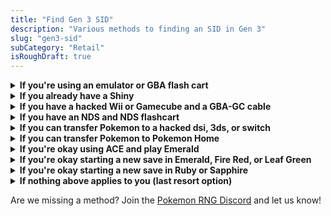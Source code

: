 ```yaml
---
title: "Find Gen 3 SID"
description: "Various methods to finding an SID in Gen 3"
slug: "gen3-sid"
subCategory: "Retail"
isRoughDraft: true
---
```


<details>
  <summary><b>If you're using an emulator or GBA flash cart</b></summary>

1. Load your save in [PKHex](https://github.com/kwsch/PKHeX/releases/latest) or [pkmds.app](https://pkmds.app/) and view the SID.

</details>

<details>
  <summary><b>If you already have a Shiny</b></summary>

1. Use EV-reducing berries if the Pokémon has battled to reset EVs.
2. Open [PokeFinder](https://github.com/Admiral-Fish/PokeFinder/releases) and go to Tools > IV Calculator.
3. Input the Pokémon's info to determine its IVs.
4. Open Gen 3 Tools > IVs to PID.
5. Enter the Pokémon’s IVs, nature, and your Trainer ID.
6. Search for results and determine the correct method:
   - Wild Pokémon: Methods 1-4.
   - Legendaries: Method 1.
7. If multiple SIDs appear, attempt to RNG a shiny using each until you find the correct one.

</details>

<details>
  <summary><b>If you have a hacked Wii or Gamecube and a GBA-GC cable</b></summary>

1. Dump your save with [FIX94's gba-link-cable-dumper](https://github.com/FIX94/gba-link-cable-dumper/releases/tag/v1.6).
2. Load your save in [PKHex](https://github.com/kwsch/PKHeX/releases/latest) or [pkmds.app](https://pkmds.app/) and view the SID.

</details>

<details>
  <summary><b>If you have an NDS and NDS flashcart</b></summary>

1. Dump your save with [Rudolph's GBA Backup Tool](https://projectpokemon.org/home/tutorials/save-editing/managing-gba-saves/using-gba-backup-tool-r55/).
2. Load your save in [PKHex](https://github.com/kwsch/PKHeX/releases/latest) or [pkmds.app](https://pkmds.app/) and view the SID.

</details>

<details>
  <summary><b>If you can transfer Pokemon to a hacked dsi, 3ds, or switch</b></summary>

1. Transfer a Pokemon up to your hacked console.
2. Dump your hacked console's save
   - [GodMod9i for dsi](https://github.com/DS-Homebrew/GodMode9i/releases/latest)
   - [Checkpoint for 3ds](https://github.com/BernardoGiordano/Checkpoint/releases/latest)
   - [JKSV for switch](https://github.com/J-D-K/JKSV/releases/latest)
3. Load your save in [PKHex](https://github.com/kwsch/PKHeX/releases/latest) or [pkmds.app](https://pkmds.app/) and view the SID.

</details>

<details>
  <summary><b>If you can transfer Pokemon to Pokemon Home</b></summary>

1. Transfer a Pokemon up to Pokemon Home.
2. Join the [Pokemon RNG Discord](https://www.discord.gg/d8JuAvg).
3. Ask someone to check the SID of the Pokemon.

</details>

<details>
  <summary><b>If you're okay using ACE and play Emerald</b></summary>

1. Set up ACE with [this guide](https://e-sh4rk.github.io/ACE3/emerald/getting-started/introduction/).
2. Use the "Read SID from Pokémon in box 9 slot 27" code in [this pastebin](https://pastebin.com/kYfBzVE3), which sets your TID to be your SID.
3. View your Trainer Card, which will now show your SID instead of TID.
4. Soft reset to avoid saving the changes.

</details>

<details>
  <summary><b>If you're okay starting a new save in Emerald, Fire Red, or Leaf Green</b></summary>

<br />
<Alert
  showIcon
  type="warning"
  message="This section is a work in progress and needs more details!"
/>
<br />

1. Start eontimer same time as accepting name.
2. Estimate which SID was hit.
3. Try to rng a shiny starter for each potential SID until find shiny.

</details>

<details>
  <summary><b>If you're okay starting a new save in Ruby or Sapphire</b></summary>

<br />
<Alert
  showIcon
  type="warning"
  message="This section is a work in progress and needs more details!"
/>
<br />

1. Start new game and find Trainer ID.
2. Use this to deduce SID.
3. RNG shiny starter to confirm right SID.

</details>

<details>
  <summary><b>If nothing above applies to you (last resort option)</b></summary>

1. Try to randomly encounter a shiny.
2. Follow the "If you already have a Shiny" section above.

</details>

Are we missing a method? Join the [Pokemon RNG Discord](https://www.discord.gg/d8JuAvg) and let us know!
